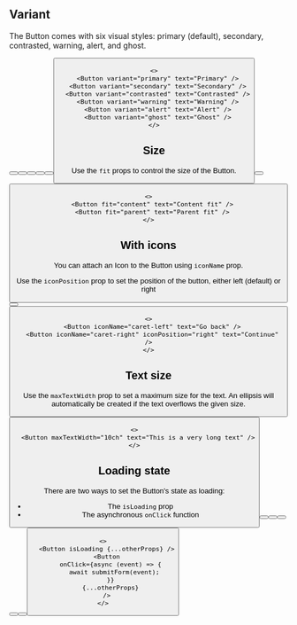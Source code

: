 
## Variant

The Button comes with six visual styles: primary (default), secondary, contrasted, warning, alert, and ghost.

<Preview>
  <Button variant="primary" text="Primary" />
  <Button variant="secondary" text="Secondary" />
  <Button variant="contrasted" text="Contrasted" />
  <Button variant="warning" text="Warning" />
  <Button variant="alert" text="Alert" />
  <Button variant="ghost" text="Ghost" />
</Preview>

```tsx
<>
  <Button variant="primary" text="Primary" />
  <Button variant="secondary" text="Secondary" />
  <Button variant="contrasted" text="Contrasted" />
  <Button variant="warning" text="Warning" />
  <Button variant="alert" text="Alert" />
  <Button variant="ghost" text="Ghost" />
</>
```

## Size

Use the `fit` props to control the size of the Button.

<Preview>
  <Button fit="content" text="Content fit" />
  <Button fit="parent" text="Parent fit" />
</Preview>

```tsx
<>
  <Button fit="content" text="Content fit" />
  <Button fit="parent" text="Parent fit" />
</>
```

## With icons

You can attach an Icon to the Button using `iconName` prop.

Use the `iconPosition` prop to set the position of the button, either left (default) or right

<Preview>
  <Button iconName="caret-left" text="Go back" />
  <Button iconName="caret-right" iconPosition="right" text="Continue" />
</Preview>

```tsx
<>
  <Button iconName="caret-left" text="Go back" />
  <Button iconName="caret-right" iconPosition="right" text="Continue" />
</>
```

## Text size

Use the `maxTextWidth` prop to set a maximum size for the text. An ellipsis will automatically be created if the text overflows the given size.

<Preview>
  <Button maxTextWidth="10ch" text="This is a very long text" />
</Preview>

```tsx
<>
  <Button maxTextWidth="10ch" text="This is a very long text" />
</>
```

## Loading state

There are two ways to set the Button's state as loading:

- The `isLoading` prop
- The asynchronous `onClick` function

<Preview>
  <Button isLoading variant="primary" text="Primary" />
  <Button isLoading variant="secondary" text="Secondary" />
  <Button isLoading variant="contrasted" text="Contrasted" />
  <Button isLoading variant="warning" text="Warning" />
  <Button isLoading variant="alert" text="Alert" />
  <Button isLoading variant="ghost" text="Ghost" />
</Preview>

```tsx
<>
  <Button isLoading {...otherProps} />
  <Button
    onClick={async (event) => {
      await submitForm(event);
    }}
    {...otherProps}
  />
</>
```
